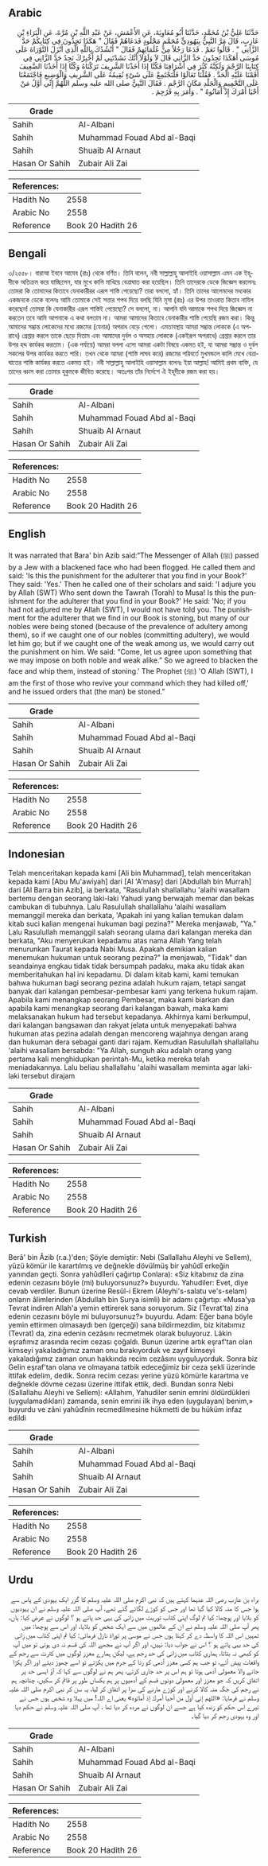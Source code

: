 ## Arabic


<div dir="rtl" lang="ar" style={{fontSize:'larger',backgroundColor:'#f8f9fa',padding:20}}>
حَدَّثَنَا عَلِيُّ بْنُ مُحَمَّدٍ، حَدَّثَنَا أَبُو مُعَاوِيَةَ، عَنِ الأَعْمَشِ، عَنْ عَبْدِ اللَّهِ بْنِ مُرَّةَ، عَنِ الْبَرَاءِ بْنِ عَازِبٍ، قَالَ مَرَّ النَّبِيُّ بِيَهُودِيٍّ مُحَمَّمٍ مَجْلُودٍ فَدَعَاهُمْ فَقَالَ ‏"‏ هَكَذَا تَجِدُونَ فِي كِتَابِكُمْ حَدَّ الزَّانِي ‏"‏ ‏.‏ قَالُوا نَعَمْ ‏.‏ فَدَعَا رَجُلاً مِنْ عُلَمَائِهِمْ فَقَالَ ‏"‏ أَنْشُدُكَ بِاللَّهِ الَّذِي أَنْزَلَ التَّوْرَاةَ عَلَى مُوسَى أَهَكَذَا تَجِدُونَ حَدَّ الزَّانِي قَالَ لاَ وَلَوْلاَ أَنَّكَ نَشَدْتَنِي لَمْ أُخْبِرْكَ نَجِدُ حَدَّ الزَّانِي فِي كِتَابِنَا الرَّجْمَ وَلَكِنَّهُ كَثُرَ فِي أَشْرَافِنَا فَكُنَّا إِذَا أَخَذْنَا الشَّرِيفَ تَرَكْنَاهُ وَكُنَّا إِذَا أَخَذْنَا الضَّعِيفَ أَقَمْنَا عَلَيْهِ الْحَدَّ ‏.‏ فَقُلْنَا تَعَالَوْا فَلْنَجْتَمِعْ عَلَى شَىْءٍ نُقِيمُهُ عَلَى الشَّرِيفِ وَالْوَضِيعِ فَاجْتَمَعْنَا عَلَى التَّحْمِيمِ وَالْجَلْدِ مَكَانَ الرَّجْمِ ‏.‏ فَقَالَ النَّبِيُّ صلى الله عليه وسلم اللَّهُمَّ إِنِّي أَوَّلُ مَنْ أَحْيَا أَمْرَكَ إِذْ أَمَاتُوهُ ‏"‏ ‏.‏ وَأَمَرَ بِهِ فَرُجِمَ ‏.‏
</div>
<div style={{backgroundColor:'#f8f9fa',padding:20, marginBottom: 10}}><table> <thead> <tr> <th>Grade</th> <th></th> </tr> </thead> <tbody> <tr><td>Sahih</td><td>Al-Albani</td></tr><tr><td>Sahih</td><td>Muhammad Fouad Abd al-Baqi</td></tr><tr><td>Sahih</td><td>Shuaib Al Arnaut</td></tr><tr><td>Hasan Or Sahih</td><td>Zubair Ali Zai</td></tr></tbody></table><table> <thead> <tr> <th>References:</th> <th></th> </tr> </thead> <tbody><tr><td>Hadith No</td><td>2558</td></tr><tr><td>Arabic No</td><td>2558</td></tr><tr><td>Reference</td><td>Book 20 Hadith 26</td></tr></tbody></table></div>

## Bengali


<div dir="ltr" lang="bn" style={{fontSize:'larger',backgroundColor:'#f8f9fa',padding:20}}>
৩/২৫৫৮। বারাআ ইবনে আযেব (রাঃ) থেকে বর্ণিত। তিনি বলেন, নবী সাল্লাল্লাহু আলাইহি ওয়াসাল্লাম এমন এক ইহূদীকে অতিক্রম করে যাচ্ছিলেন, যার মুখে কালি মাখিয়ে বেত্রাঘাত করা হয়েছিল। তিনি তাদেরকে ডেকে জিজ্ঞেস করলেনঃ তোমরা কি তোমাদের কিতাবে যেনাকারীরর এরূপ শাস্তি পেয়েছো? তারা বললো, হ্যাঁ। তিনি তাদের আলেমদের মধ্যকার একজনকে ডেকে বলেনঃ আমি তোমাকে সেই সত্তার শপথ দিয়ে বলছি যিনি মূসা (রাঃ) এর উপর তাওরাত কিতাব নাযিল করেছেন! তোমরা কি যেনাকারীর এরূপ শাস্তিই পেয়েছো? সে বললো, না। আপনি যদি আমাকে শপথ দিয়ে জিজ্ঞেস না করতেন তবে আমি আপনাকে এ কথা বলতাম না। আমরা আমাদের কিতাবে যেনাকারীর শাস্তি পেয়েছি রজম করা। কিন্তু আমাদের সম্ভ্রান্ত লোকেদের মধ্যে রজমের (যেনার) অপরাধ বেড়ে গেলো। এমতাবস্থায় আমরা সম্ভ্রান্ত লোককে (এ অপরাধে) গ্রেপ্তার করলে তাকে ছেড়ে দিতাম এবং আমাদের দুর্বল ও অসহায় লোককে (একইরূপ অপরাধে) গ্রেপ্তার করলে তার উপর হদ্দ কার্যকর করতাম। (এক পর্যায়ে) আমরা বললা এসো আমরা একটা বিষয়ে একমত হই, যা আমরা সম্ভ্রান্ত ও দুর্বল সকলের উপর কার্যকর করতে পারি। তখন থেকে আমরা (শাস্তি লাঘব করে) রজমের পরিবর্তে মুখমন্ডলে কালি মেখে বেত্রাঘাতের শাস্তি কার্যকর করতে একমত হই। নবী সাল্লাল্লাহু আলাইহি ওয়াসাল্লাম বলেনঃ ইয়া আল্লাহ! আমিই প্রথম ব্যক্তি, যে তাদের ধ্বংস করা তোমার হুকুমকে জীবিত করেছে। অতঃপর তাঁর নির্দেশে ঐ ইহূদীকে রজম করা হয়।
</div>
<div style={{backgroundColor:'#f8f9fa',padding:20, marginBottom: 10}}><table> <thead> <tr> <th>Grade</th> <th></th> </tr> </thead> <tbody> <tr><td>Sahih</td><td>Al-Albani</td></tr><tr><td>Sahih</td><td>Muhammad Fouad Abd al-Baqi</td></tr><tr><td>Sahih</td><td>Shuaib Al Arnaut</td></tr><tr><td>Hasan Or Sahih</td><td>Zubair Ali Zai</td></tr></tbody></table><table> <thead> <tr> <th>References:</th> <th></th> </tr> </thead> <tbody><tr><td>Hadith No</td><td>2558</td></tr><tr><td>Arabic No</td><td>2558</td></tr><tr><td>Reference</td><td>Book 20 Hadith 26</td></tr></tbody></table></div>

## English


<div dir="ltr" lang="en" style={{fontSize:'larger',backgroundColor:'#f8f9fa',padding:20}}>
It was narrated that Bara' bin Azib said:“The Messenger of Allah (ﷺ) passed by a Jew with a blackened face who had been flogged. He called them and said: 'Is this the punishment for the adulterer that you find in your Book?' They said: 'Yes.' Then he called one of their scholars and said: 'I adjure you by Allah (SWT) Who sent down the Tawrah (Torah) to Musa! Is this the punishment for the adulterer that you find in your Book?' He said: 'No; if you had not adjured me by Allah (SWT), I would not have told you. The punishment for the adulterer that we find in our Book is stoning, but many of our nobles were being stoned (because of the prevalence of adultery among them), so if we caught one of our nobles (committing adultery), we would let him go; but if we caught one of the weak among us, we would carry out the punishment on him. We said: “Come, let us agree upon something that we may impose on both noble and weak alike.” So we agreed to blacken the face and whip them, instead of stoning.' The Prophet (ﷺ) 'O Allah (SWT), I am the first of those who revive your command which they had killed off,' and he issued orders that (the man) be stoned.”
</div>
<div style={{backgroundColor:'#f8f9fa',padding:20, marginBottom: 10}}><table> <thead> <tr> <th>Grade</th> <th></th> </tr> </thead> <tbody> <tr><td>Sahih</td><td>Al-Albani</td></tr><tr><td>Sahih</td><td>Muhammad Fouad Abd al-Baqi</td></tr><tr><td>Sahih</td><td>Shuaib Al Arnaut</td></tr><tr><td>Hasan Or Sahih</td><td>Zubair Ali Zai</td></tr></tbody></table><table> <thead> <tr> <th>References:</th> <th></th> </tr> </thead> <tbody><tr><td>Hadith No</td><td>2558</td></tr><tr><td>Arabic No</td><td>2558</td></tr><tr><td>Reference</td><td>Book 20 Hadith 26</td></tr></tbody></table></div>

## Indonesian


<div dir="ltr" lang="id" style={{fontSize:'larger',backgroundColor:'#f8f9fa',padding:20}}>
Telah menceritakan kepada kami [Ali bin Muhammad], telah menceritakan kepada kami [Abu Mu'awiyah] dari [Al 'A'masy] dari [Abdullah bin Murrah] dari [Al Barra bin Azib], ia berkata, "Rasulullah shallallahu 'alaihi wasallam bertemu dengan seorang laki-laki Yahudi yang berwajah memar dan bekas cambukan di tubuhnya. Lalu Rasulullah shallallahu 'alaihi wasallam memanggil mereka dan berkata, 'Apakah ini yang kalian temukan dalam kitab suci kalian mengenai hukuman bagi pezina?" Mereka menjawab, "Ya." Lalu Rasulullah memanggil salah seorang ulama dari kalangan mereka dan berkata, "Aku menyerukan kepadamu atas nama Allah Yang telah menurunkan Taurat kepada Nabi Musa. Apakah demikian kalian menemukan hukuman untuk seorang pezina?" la menjawab, "Tidak" dan seandainya engkau tidak tidak bersumpah padaku, maka aku tidak akan memberitahukan hal ini kepadamu. Di dalam kitab kami, kami temukan bahwa hukuman bagi seorang pezina adalah hukum rajam, tetapi sangat banyak dari kalangan pembesar-pembesar kami yang terkena hukum rajam. Apabila kami menangkap seorang Pembesar, maka kami biarkan dan apabila kami menangkap seorang dari kalangan bawah, maka kami melaksanakan hukum had tersebut kepadanya. Akhirnya kami berkumpul, dari kalangan bangsawan dan rakyat jelata untuk menyepakati bahwa hukuman atas pezina adalah dengan mencoreng wajahnya dengan arang dan hukuman dera sebagai ganti dari rajam. Kemudian Rasulullah shallallahu 'alaihi wasallam bersabda: "Ya Allah, sunguh aku adalah orang yang pertama kali menghidupkan perintah-Mu, ketika mereka telah meniadakannya. Lalu beliau shallallahu 'alaihi wasallam meminta agar laki-laki tersebut dirajam
</div>
<div style={{backgroundColor:'#f8f9fa',padding:20, marginBottom: 10}}><table> <thead> <tr> <th>Grade</th> <th></th> </tr> </thead> <tbody> <tr><td>Sahih</td><td>Al-Albani</td></tr><tr><td>Sahih</td><td>Muhammad Fouad Abd al-Baqi</td></tr><tr><td>Sahih</td><td>Shuaib Al Arnaut</td></tr><tr><td>Hasan Or Sahih</td><td>Zubair Ali Zai</td></tr></tbody></table><table> <thead> <tr> <th>References:</th> <th></th> </tr> </thead> <tbody><tr><td>Hadith No</td><td>2558</td></tr><tr><td>Arabic No</td><td>2558</td></tr><tr><td>Reference</td><td>Book 20 Hadith 26</td></tr></tbody></table></div>

## Turkish


<div dir="ltr" lang="tr" style={{fontSize:'larger',backgroundColor:'#f8f9fa',padding:20}}>
Berâ' bin Âzib (r.a.)'den; Şöyle demiştir: Nebi (Sallallahu Aleyhi ve Sellem), yüzü kömür ile karartılmış ve değnekle dövülmüş bir yahûdî erkeğin yanından geçti. Sonra yahûdîleri çağırtıp Conlara): «Siz kitabınız da zina edenin cezasını böyle (mi) buluyorsunuz?» buyurdu. Yahudiler: Evet, diye cevab verdiler. Bunun üzerine Resûl-i Ekrem (Aleyhi's-salatu ve's-selam) onların âlimlerinden (Abdullah bin Surya isimli) bir adamı çağırtıp: «Musa'ya Tevrat indiren Allah'a yemin ettirerek sana soruyorum. Siz (Tevrat'ta) zina edenin cezasını böyle mi buluyorsunuz?» buyurdu. Adam: Eğer bana böyle yemin ettirmen olmasaydı ben (gerçeği) sana bildirmezdim, biz kitabımız (Tevrat) da, zina edenin cezâsını recmetmek olarak buluyoruz. Lâkin eşrafımız arasında recim cezası çoğaldı. Bunun üzerine artık eşraf'tan olan kimseyi yakaladığımız zaman onu bırakıyorduk ve zayıf kimseyi yakaladığımız zaman onun hakkında recim cezâsını uyguluyorduk. Sonra biz Gelin eşraf'tan olana ve olmayana tatbik edeceğimiz bir ceza şekli üzerinde ittifak edelim, dedik. Sonra recim cezası yerine yüzü kömürle karartma ve değnekle dövme cezası üzerine ittifak ettik, dedi. Bundan sonra Nebi (Sallallahu Aleyhi ve Sellem): «Allahım, Yahudiler senin emrini öldürdükleri (uygulamadıkları) zamanda, senin emrini ilk ihya eden (uygulayan) benim,» buyurdu ve zâni yahûdînin recmedilmesine hükmetti de bu hüküm infaz edildi
</div>
<div style={{backgroundColor:'#f8f9fa',padding:20, marginBottom: 10}}><table> <thead> <tr> <th>Grade</th> <th></th> </tr> </thead> <tbody> <tr><td>Sahih</td><td>Al-Albani</td></tr><tr><td>Sahih</td><td>Muhammad Fouad Abd al-Baqi</td></tr><tr><td>Sahih</td><td>Shuaib Al Arnaut</td></tr><tr><td>Hasan Or Sahih</td><td>Zubair Ali Zai</td></tr></tbody></table><table> <thead> <tr> <th>References:</th> <th></th> </tr> </thead> <tbody><tr><td>Hadith No</td><td>2558</td></tr><tr><td>Arabic No</td><td>2558</td></tr><tr><td>Reference</td><td>Book 20 Hadith 26</td></tr></tbody></table></div>

## Urdu


<div dir="rtl" lang="ur" style={{fontSize:'larger',backgroundColor:'#f8f9fa',padding:20}}>
براء بن عازب رضی اللہ عنہما کہتے ہیں کہ نبی اکرم صلی اللہ علیہ وسلم کا گزر ایک یہودی کے پاس سے ہوا جس کا منہ کالا کیا گیا تھا اور جس کو کوڑے لگائے گئے تھے، آپ صلی اللہ علیہ وسلم نے ان یہودیوں کو بلایا اور پوچھا: کیا تم لوگ اپنی کتاب توریت میں زانی کی یہی حد پاتے ہو ؟ لوگوں نے عرض کیا: ہاں، پھر آپ صلی اللہ علیہ وسلم نے ان کے عالموں میں سے ایک شخص کو بلایا، اور اس سے پوچھا: میں تمہیں اس اللہ کا واسطہ دے کر کہتا ہوں جس نے موسیٰ پر توراۃ نازل فرمائی: کیا تم اپنی کتاب میں زانی کی حد یہی پاتے ہو ؟ اس نے جواب دیا: نہیں، اور اگر آپ نے مجھے اللہ کی قسم نہ دی ہوتی تو میں آپ کو کبھی نہ بتاتا، ہماری کتاب میں زانی کی حد رجم ہے، لیکن ہمارے معزز لوگوں میں کثرت سے رجم کے واقعات پیش آئے، تو جب ہم کسی معزز آدمی کو زنا کے جرم میں پکڑتے تو اسے چھوڑ دیتے اور اگر پکڑا جانے والا معمولی آدمی ہوتا تو ہم اس پر حد جاری کرتے، پھر ہم نے لوگوں سے کہا کہ آؤ ایسی حد پر اتفاق کریں کہ جو معزز اور معمولی دونوں قسم کے آدمیوں پر ہم یکساں طور پر قائم کر سکیں، چنانچہ ہم نے رجم کی جگہ منہ کالا کرنے اور کوڑے مارنے کی سزا پر اتفاق کر لیا، یہ سن کر نبی اکرم صلی اللہ علیہ وسلم نے فرمایا: «اللهم إني أول من أحيا أمرك إذ أماتوه» یعنی اے اللہ! میں پہلا وہ شخص ہوں جس نے تیرے اس حکم کو زندہ کیا ہے جسے ان لوگوں نے مردہ کر دیا تھا ، آپ صلی اللہ علیہ وسلم نے حکم دیا اور وہ یہودی رجم کر دیا گیا۔
</div>
<div style={{backgroundColor:'#f8f9fa',padding:20, marginBottom: 10}}><table> <thead> <tr> <th>Grade</th> <th></th> </tr> </thead> <tbody> <tr><td>Sahih</td><td>Al-Albani</td></tr><tr><td>Sahih</td><td>Muhammad Fouad Abd al-Baqi</td></tr><tr><td>Sahih</td><td>Shuaib Al Arnaut</td></tr><tr><td>Hasan Or Sahih</td><td>Zubair Ali Zai</td></tr></tbody></table><table> <thead> <tr> <th>References:</th> <th></th> </tr> </thead> <tbody><tr><td>Hadith No</td><td>2558</td></tr><tr><td>Arabic No</td><td>2558</td></tr><tr><td>Reference</td><td>Book 20 Hadith 26</td></tr></tbody></table></div>